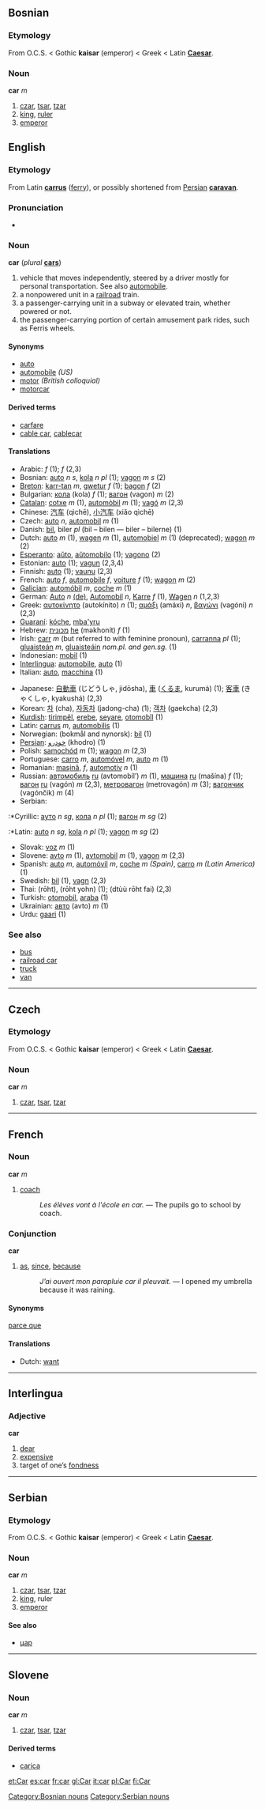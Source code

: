 ==Bosnian==
[[Category:Bosnian nouns]]
===Etymology===
From O.C.S. '''{{Unicode|цѣсарь}}''' < Gothic '''kaisar''' (emperor) < Greek '''{{IPAchar|καῖσαρ}}''' < Latin '''[[Caesar]]'''.
===Noun===
'''car''' ''m''
#[[czar]], [[tsar]], [[tzar]]
#[[king]], [[ruler]]
#[[emperor]]

==English==
===Etymology===
From Latin '''[[carrus]]''' ([[ferry]]), or possibly shortened from [[Persian]] '''[[caravan]]'''.

===Pronunciation===
*{{IPA|ka}}
===Noun===
'''car''' (''plural'' '''[[cars]]''')
#vehicle that moves independently, steered by a driver mostly for personal transportation. See also [[automobile]].
#a nonpowered unit in a [[railroad]] train.
#a passenger-carrying unit in a subway or elevated train, whether powered or not.
#the passenger-carrying portion of certain amusement park rides, such as Ferris wheels.
====Synonyms====
*[[auto]]
*[[automobile]] ''(US)''
*[[motor]] ''(British colloquial)''
*[[motorcar]]
====Derived terms====
*[[carfare]]
*[[cable car]], [[cablecar]]
====Translations====
{{top}}
*Arabic: {{ARchar|[[سيارة|سَيّارَةٌ]]}} {{IPAchar|(sayyáːra)}} ''f'' (1); {{ARchar|[[عربة|عَرَبَةٌ]]}} {{IPAchar|(ʕáraba)}} ''f'' (2,3)
*Bosnian: [[auto]] ''n s'', [[kola]] ''n pl'' (1); [[vagon]] ''m s'' (2)
*[[Breton]]: [[karr-tan]] ''m'', [[gwetur]] ''f'' (1); [[bagon]] ''f'' (2)
*Bulgarian: [[кола]] (kola) ''f'' (1); [[вагон]] (vagon) ''m'' (2)
*[[Catalan]]: [[cotxe]] ''m'' (1), [[automòbil]] ''m'' (1); [[vagó]] ''m'' (2,3)
*Chinese: [[汽车]] (qìchē), [[小汽车]] (xiǎo qìchē)
*Czech: [[auto]] ''n'', [[automobil]] ''m'' (1)
*Danish: [[bil]], biler ''pl'' (bil – bilen — biler – bilerne) (1)
*Dutch: [[auto]] ''m'' (1), [[wagen]] ''m'' (1), [[automobiel]] ''m'' (1) (deprecated); [[wagon]] ''m'' (2)
*[[Esperanto]]: [[aŭto]], [[aŭtomobilo]] (1); [[vagono]] (2)
*Estonian: [[auto]] (1); [[vagun]] (2,3,4)
*Finnish: [[auto]] (1); [[vaunu]] (2,3)
*French: [[auto]] ''f'', [[automobile]] ''f'', [[voiture]] ''f'' (1); [[wagon]] ''m'' (2)
*[[Galician]]: [[automóbil]] ''m'', [[coche]] ''m'' (1)
*German: [[Auto]] ''n'' [[:de:Auto|(de)]], [[Automobil]] ''n'', [[Karre]] ''f'' (1), [[Wagen]] ''n'' (1,2,3)
*Greek: [[αυτοκίνητο]] (autokínito) ''n'' (1); [[αμάξι]] (amáxi) ''n'', [[βαγώνι]] (vagóni) ''n'' (2,3)
*[[Guaraní]]: [[kóche]], [[mba'yru]]
*Hebrew: [[מכונית]] [[:he:מכונית|he]] (məkhonít) ''f'' (1)
*Irish: [[carr]] ''m'' (but referred to with feminine pronoun), [[carranna]] ''pl'' (1); [[gluaisteán]] ''m'', [[gluaisteáin]] ''nom.pl. and gen.sg.'' (1)
*Indonesian: [[mobil]] (1)
*[[Interlingua]]: [[automobile]], [[auto]] (1)
*Italian: [[auto]], [[macchina]] (1)
{{mid}}
*Japanese: [[自動車]] (じどうしゃ, jidōsha), [[車]] ([[くるま]], kurumá) (1); [[客車]] (きゃくしゃ, kyakushá) (2,3)
*Korean: [[차]] (cha), [[자동차]] (jadong-cha) (1); [[객차]] (gaekcha) (2,3)
*[[Kurdish]]: [[tirimpêl]], [[erebe]], [[seyare]], [[otomobîl]] (1)
*Latin: [[carrus]] ''m'', [[automobilis]] (1)
*Norwegian: (bokmål and nynorsk): [[bil]] (1)
*[[Persian]]: [[خودرو]] (khodro) (1)
*Polish: [[samochód]] ''m'' (1); [[wagon]] ''m'' (2,3)
*Portuguese: [[carro]] ''m'', [[automóvel]] ''m'', [[auto]] ''m'' (1)
*Romanian: [[maşină]], ''f'', [[automotiv]] ''n'' (1)
*Russian: [[автомобиль]] [[:ru:автомобиль|ru]] (avtomobíl’) ''m'' (1), [[машина]] [[:ru:машина|ru]] (mašína) ''f'' (1); [[вагон]] [[:ru:вагон|ru]] (vagón) ''m'' (2,3), [[метровагон]] (metrovagón) ''m'' (3); [[вагончик]] (vagónčik) ''m'' (4)
*Serbian:
:*Cyrillic: [[ауто]] ''n sg'', [[кола]] ''n pl'' (1); [[вагон]] ''m sg'' (2)
:*Latin: [[auto]] ''n sg'', [[kola]] ''n pl'' (1); [[vagon]] ''m sg'' (2)
*Slovak: [[voz]] ''m'' (1)
*Slovene: [[avto]] ''m'' (1), [[avtomobil]] ''m'' (1), [[vagon]] ''m'' (2,3)
*Spanish: [[auto]] ''m'', [[automóvil]] ''m'', [[coche]] ''m (Spain)'', [[carro]] ''m (Latin America)'' (1)
*Swedish: [[bil]] (1), [[vagn]] (2,3)
*Thai: {{THchar|[[รถ]]}} (rōht), {{THchar|[[รถยนต์]]}} (rōht yohn) (1); {{THchar|[[ตู้รถไฟ]]}} (dtùù rōht fai) (2,3)
*Turkish: [[otomobil]], [[araba]] (1)
*Ukrainian: [[авто]] (avto) ''m'' (1)
*Urdu: [[gaari]] (1)
{{bottom}}
===See also===
*[[bus]]
*[[railroad car]]
*[[truck]]
*[[van]]

----

==Czech==
===Etymology===
From O.C.S. '''{{Unicode|цѣсарь}}''' < Gothic '''kaisar''' (emperor) < Greek '''{{IPAchar|καῖσαρ}}''' < Latin '''[[Caesar]]'''.
===Noun===
'''car''' ''m''
# [[czar]], [[tsar]], [[tzar]]

----

==French==
===Noun===
'''car''' ''m''
# [[coach]]
#: ''Les élèves vont à l'école en car.'' — The pupils go to school by coach.

===Conjunction===
'''car'''
# [[as]], [[since]], [[because]]
#: ''J’ai ouvert mon parapluie car il pleuvait.'' — I opened my umbrella because it was raining.

====Synonyms====
[[parce que]] <!-- This is not a perfect synonym, a usage note by a native speaker would be good-->

====Translations====
*Dutch: [[want]] <!-- This is a distinction not made in English, as far as I know, so this translation exceptionally should be here, I think -->

----

==Interlingua==
===Adjective===
'''car'''
#[[dear]]
#[[expensive]]
#target of one’s [[fondness]]

----

==Serbian==
[[Category:Serbian nouns]]
===Etymology===
From O.C.S. '''{{Unicode|цѣсарь}}''' < Gothic '''kaisar''' (emperor) < Greek '''{{IPAchar|καῖσαρ}}''' < Latin '''[[Caesar]]'''.
===Noun===
'''car''' ''m''
#[[czar]], [[tsar]], [[tzar]]
#[[king]], ruler
#[[emperor]]
====See also====
*[[цар]]

----

==Slovene==
===Noun===
'''car''' ''m''
# [[czar]], [[tsar]], [[tzar]]
====Derived terms====
*[[carica]]


[[et:Car]]
[[es:car]]
[[fr:car]]
[[gl:Car]]
[[it:car]]
[[pl:Car]]
[[fi:Car]]